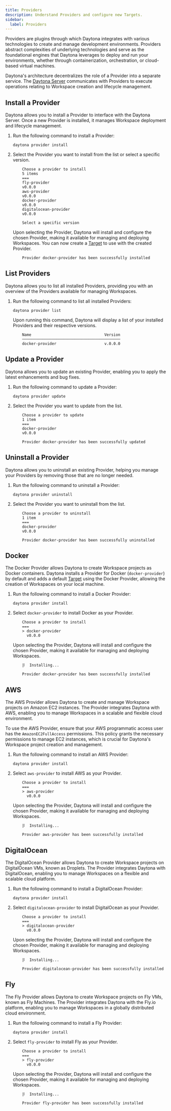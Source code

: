 ```yaml
---
title: Providers
description: Understand Providers and configure new Targets.
sidebar:
  label: Providers
---
```



Providers are plugins through which Daytona integrates with various technologies to create and manage development environments. Providers abstract complexities of underlying technologies and serve as the foundational engines that Daytona leverages to deploy and run your environments, whether through containerization, orchestration, or cloud-based virtual machines.

Daytona's architecture decentralizes the role of a Provider into a separate service. The [Daytona Server](/usage/server) communicates with Providers to execute operations relating to Workspace creation and lifecycle management.

## Install a Provider

Daytona allows you to install a Provider to interface with the Daytona Server. Once a new Provider is installed, it manages Workspace deployment and lifecycle management.

1. Run the following command to install a Provider:

    ```shell
    daytona provider install
    ```

2. Select the Provider you want to install from the list or select a specific version.

    ```text
        Choose a provider to install
        5 items
        ===
        fly-provider
        v0.0.0
        aws-provider
        v0.0.0
        docker-provider
        v0.0.0
        digitalocean-provider
        v0.0.0

        Select a specific version
    ```

    Upon selecting the Provider, Daytona will install and configure the chosen Provider, making it available for managing and deploying Workspaces. You can now create a [Target](/configuration/targets) to use with the created Provider.

    ```text
        Provider docker-provider has been successfully installed
    ```

## List Providers

Daytona allows you to list all installed Providers, providing you with an overview of the Providers available for managing Workspaces.

1. Run the following command to list all installed Providers:

    ```shell
    daytona provider list
    ```

    Upon running this command, Daytona will display a list of your installed Providers and their respective versions.

    ```text
        Name                                Version               
        ───────────────────────────────────────────
        docker-provider                     v.0.0.0
   ```

## Update a Provider

Daytona allows you to update an existing Provider, enabling you to apply the latest enhancements and bug fixes.

1. Run the following command to update a Provider:

    ```shell
    daytona provider update
    ```

2. Select the Provider you want to update from the list.

    ```text
        Choose a provider to update
        1 item
        ===
        docker-provider
        v0.0.0
    ```

    ```text
        Provider docker-provider has been successfully updated
    ```

## Uninstall a Provider

Daytona allows you to uninstall an existing Provider, helping you manage your Providers by removing those that are no longer needed.

1. Run the following command to uninstall a Provider:

    ```shell
    daytona provider uninstall
    ```

2. Select the Provider you want to uninstall from the list.

    ```text
        Choose a provider to uninstall
        1 item
        ===
        docker-provider
        v0.0.0
    ```

    ```text
        Provider docker-provider has been successfully uninstalled
    ```

## Docker

The Docker Provider allows Daytona to create Workspace projects as Docker containers. Daytona installs a Provider for Docker (`docker-provider`) by default and adds a default [Target](/configuration/targets#docker) using the Docker Provider, allowing the creation of Workspaces on your local machine.

1. Run the following command to install a Docker Provider:

    ```shell
    daytona provider install
    ```

2. Select `docker-provider` to install Docker as your Provider.

    ```text
        Choose a provider to install
        ===
        > docker-provider
          v0.0.0
    ```

    Upon selecting the Provider, Daytona will install and configure the chosen Provider, making it available for managing and deploying Workspaces.

    ```text
        ⡿  Installing...
    ```

    ```text
        Provider docker-provider has been successfully installed
    ```

<DocumentList>
<DocumentListItem
    title="Set a Docker Target"
    subtitle="Learn how to set a local or remote Docker Target to deploy and manage Workspaces."
    href="/configuration/targets#docker"
    expanded
  />
</DocumentList>

## AWS

The AWS Provider allows Daytona to create and manage Workspace projects on Amazon EC2 instances. The Provider integrates Daytona with AWS, enabling you to manage Workspaces in a scalable and flexible cloud environment.

To use the AWS Provider, ensure that your AWS programmatic access user has the `AmazonEC2FullAccess` permissions. This policy grants the necessary permissions to manage EC2 instances, which is crucial for Daytona's Workspace project creation and management.

1. Run the following command to install an AWS Provider:

    ```shell
    daytona provider install
    ```

2. Select `aws-provider` to install AWS as your Provider.

    ```text
        Choose a provider to install
        ===
        > aws-provider
          v0.0.0
    ```

    Upon selecting the Provider, Daytona will install and configure the chosen Provider, making it available for managing and deploying Workspaces.

    ```text
        ⡿  Installing...
    ```

    ```text
        Provider aws-provider has been successfully installed
    ```

<DocumentList>
<DocumentListItem
    title="Set an AWS Target"
    subtitle="Learn how to set an AWS Target to deploy and manage Workspaces."
    href="/configuration/targets#aws"
    expanded
  />
</DocumentList>

## DigitalOcean

The DigitalOcean Provider allows Daytona to create Workspace projects on DigitalOcean VMs, known as Droplets. The Provider integrates Daytona with DigitalOcean, enabling you to manage Workspaces on a flexible and scalable cloud platform.

1. Run the following command to install a DigitalOcean Provider:

    ```shell
    daytona provider install
    ```

2. Select `digitalocean-provider` to install DigitalOcean as your Provider.

    ```text
        Choose a provider to install
        ===
        > digitalocean-provider
          v0.0.0
    ```

    Upon selecting the Provider, Daytona will install and configure the chosen Provider, making it available for managing and deploying Workspaces.

    ```text
        ⡿  Installing...
    ```

    ```text
        Provider digitalocean-provider has been successfully installed
    ```

<DocumentList>
<DocumentListItem
    title="Set a DigitalOcean Target"
    subtitle="Learn how to set a DigitalOcean Target to deploy and manage Workspaces."
    href="/configuration/targets#digitalocean"
    expanded
  />
</DocumentList>

## Fly

The Fly Provider allows Daytona to create Workspace projects on Fly VMs, known as Fly Machines. The Provider integrates Daytona with the Fly.io platform, enabling you to manage Workspaces in a globally distributed cloud environment.

1. Run the following command to install a Fly Provider:

    ```shell
    daytona provider install
    ```

2. Select `fly-provider` to install Fly as your Provider.

    ```text
        Choose a provider to install
        ===
        > fly-provider
          v0.0.0
    ```

    Upon selecting the Provider, Daytona will install and configure the chosen Provider, making it available for managing and deploying Workspaces.

    ```text
        ⡿  Installing...
    ```

    ```text
        Provider fly-provider has been successfully installed
    ```

<DocumentList>
<DocumentListItem
    title="Set a Fly Target"
    subtitle="Learn how to set a Fly Target to deploy and manage Workspaces."
    href="/configuration/targets#fly"
    expanded
  />
</DocumentList>
